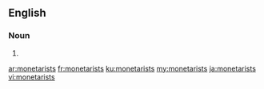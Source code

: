 ==English==

===Noun===
{{head|en|noun plural form}}

# {{plural of|monetarist|lang=en}}

[[ar:monetarists]]
[[fr:monetarists]]
[[ku:monetarists]]
[[my:monetarists]]
[[ja:monetarists]]
[[vi:monetarists]]